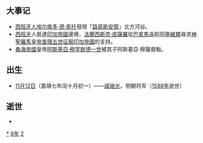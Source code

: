 {{yearTOC|1528|明'''[[嘉靖|嘉靖]]七年'''；越南'''[[明德_(莫登庸)|明德]]二年'''；日本'''[[大永|大永]]八年'''，'''[[享祿|享祿]]元年'''}}
== 大事记 ==
*[[西班牙人|西班牙人]][[埃尔南多·德·索托|埃尔南多·德·索托]]發現「[[路易斯安那|路易斯安那]]」北方河谷。
*[[西班牙|西班牙]]人抵達[[印加帝國|印加帝國]]邊境，[[法蘭西斯克·皮薩羅|法蘭西斯克·皮薩羅]]從[[巴拿馬|巴拿馬]]返航回[[塞維爾|塞維爾]]尋求[[神聖羅馬皇帝|神聖羅馬皇帝]][[查理五世_(神聖羅馬帝國)|查理五世]][[西班牙征服印加帝國|征服印加帝國]]的支持。
*[[桑海帝國|桑海帝國]]皇帝[[阿斯基亞·穆罕默德一世|阿斯基亞·穆罕默德一世]]被其子阿斯基亞·穆薩廢黜。

== 出生 ==
*[[11月12日|11月12日]]（嘉靖七年闰十月初一）——[[戚繼光|戚继光]]，明朝将军（[[1588年|1588年]]逝世）

== 逝世 ==
{{Wikisource year mention}}
*

[[Category:1528年|*]]
[[Category:1520年代|8年]]
[[Category:16世纪各年|2]]